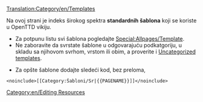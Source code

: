 [[Translation:Category/en/Templates]]

Na ovoj strani je indeks širokog spektra '''standardnih šablona''' koji se koriste u OpenTTD vikiju.

* Za potpunu listu svi šablona pogledajte [[Special:Allpages/Template]]. 
* Ne zaboravite da svrstate šablone u odgovarajuću podkatgoriju, u skladu sa njihovom svrhom, vrstom ili obim, a proverite i  [[Special:Uncategorizedtemplates|Uncategorized templates]].


* Za opšte šablone dodajte sledeći kod, bez preloma, 
<pre>
<noinclude>[[Category:Šabloni/Sr|{{PAGENAME}}]]</noinclude>
</pre>


[[Category:en/Editing Resources]]